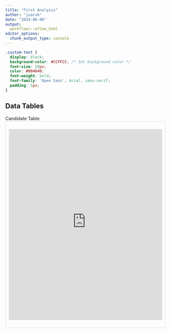 ---
title: "First Analysis"
author: "juaruk"
date: "2024-06-06"
output: 
  workflowr::wflow_html
editor_options:
  chunk_output_type: console
---
```{css, echo=FALSE}
.custom-text {
  display: block;
  background-color: #CCFFCC; /* Set background color */
  font-size: 20px;
  color: #004040;
  font-weight: bold;
  font-family: 'Open Sans', Arial, sans-serif;
  padding: 5px;
}
```
## Data Tables
<head><span class="custom-text" style="text-align: center;">Candidate Table</span></head>
<div style="border: 1px solid #ddd; padding: 10px; overflow: hidden;">
  <iframe src="https://julia-arukakkal.shinyapps.io/apptable/" 
          width="100%" 
          height="600px" 
          style="border: none; overflow: hidden;"></iframe>
</div>


